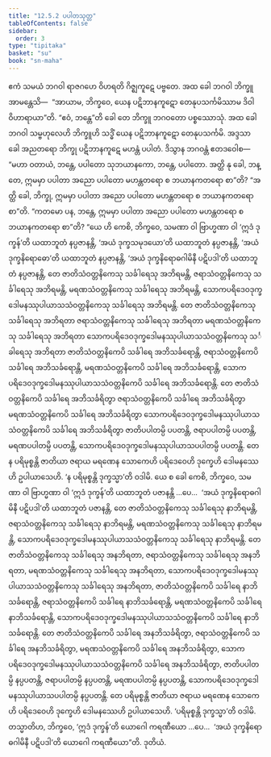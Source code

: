 ```yaml
---
title: "12.5.2 ပပါတသုတ္တ"
tableOfContents: false
sidebar:
  order: 3
type: "tipitaka"
basket: "su"
book: "sn-maha"
---
```



<DynamicBreadcrumb />

<Division number="1112" book="sn-maha">

<Paragraph number="2362" book="sn-maha">
ဧကံ သမယံ ဘဂဝါ ရာဇဂဟေ ဝိဟရတိ ဂိဇ္ဈကူဋေ ပဗ္ဗတေ. အထ ခေါ ဘဂဝါ ဘိက္ခူ အာမန္တေသိ—  “အာယာမ, ဘိက္ခဝေ, ယေန ပဋိဘာနကူဋော တေနုပသင်္ကမိဿာမ ဒိဝါဝိဟာရာယာ”တိ. “ဧဝံ, ဘန္တေ”တိ ခေါ တေ ဘိက္ခူ ဘဂဝတော ပစ္စဿောသုံ. အထ ခေါ ဘဂဝါ သမ္ဗဟုလေဟိ ဘိက္ခူဟိ သဒ္ဓိံ ယေန ပဋိဘာနကူဋော တေနုပသင်္ကမိ. အဒ္ဒသာ ခေါ အညတရော ဘိက္ခု ပဋိဘာနကူဋေ မဟန္တံ ပပါတံ. ဒိသွာန ဘဂဝန္တံ ဧတဒဝေါစ—  “မဟာ ဝတာယံ, ဘန္တေ, ပပါတော သုဘယာနကော, ဘန္တေ, ပပါတော. အတ္ထိ နု ခေါ, ဘန္တေ, ဣမမှာ ပပါတာ အညော ပပါတော မဟန္တတရော စ ဘယာနကတရော စာ”တိ? “အတ္ထိ ခေါ, ဘိက္ခု, ဣမမှာ ပပါတာ အညော ပပါတော မဟန္တတရော စ ဘယာနကတရော စာ”တိ.
</Paragraph>

<Paragraph number="2363" book="sn-maha">
“ကတမော ပန, ဘန္တေ, ဣမမှာ ပပါတာ အညော ပပါတော မဟန္တတရော စ ဘယာနကတရော စာ”တိ? “ယေ ဟိ ကေစိ, ဘိက္ခဝေ, သမဏာ ဝါ ဗြာဟ္မဏာ ဝါ ‘ဣဒံ ဒုက္ခန်’တိ ယထာဘူတံ နပ္ပဇာနန္တိ, ‘အယံ ဒုက္ခသမုဒယော’တိ ယထာဘူတံ နပ္ပဇာနန္တိ, ‘အယံ ဒုက္ခနိရောဓော’တိ ယထာဘူတံ နပ္ပဇာနန္တိ, ‘အယံ ဒုက္ခနိရောဓဂါမိနီ ပဋိပဒါ’တိ ယထာဘူတံ နပ္ပဇာနန္တိ, တေ ဇာတိသံဝတ္တနိကေသု သင်္ခါရေသု အဘိရမန္တိ, ဇရာသံဝတ္တနိကေသု သင်္ခါရေသု အဘိရမန္တိ, မရဏသံဝတ္တနိကေသု သင်္ခါရေသု အဘိရမန္တိ, သောကပရိဒေဝဒုက္ခဒေါမနဿုပါယာသသံဝတ္တနိကေသု သင်္ခါရေသု အဘိရမန္တိ. တေ ဇာတိသံဝတ္တနိကေသု သင်္ခါရေသု အဘိရတာ ဇရာသံဝတ္တနိကေသု သင်္ခါရေသု အဘိရတာ မရဏသံဝတ္တနိကေသု သင်္ခါရေသု အဘိရတာ သောကပရိဒေဝဒုက္ခဒေါမနဿုပါယာသသံဝတ္တနိကေသု သင်္ခါရေသု အဘိရတာ ဇာတိသံဝတ္တနိကေပိ သင်္ခါရေ အဘိသင်္ခရောန္တိ, ဇရာသံဝတ္တနိကေပိ သင်္ခါရေ အဘိသင်္ခရောန္တိ, မရဏသံဝတ္တနိကေပိ သင်္ခါရေ အဘိသင်္ခရောန္တိ, သောကပရိဒေဝဒုက္ခဒေါမနဿုပါယာသသံဝတ္တနိကေပိ သင်္ခါရေ အဘိသင်္ခရောန္တိ. တေ ဇာတိသံဝတ္တနိကေပိ သင်္ခါရေ အဘိသင်္ခရိတွာ ဇရာသံဝတ္တနိကေပိ သင်္ခါရေ အဘိသင်္ခရိတွာ မရဏသံဝတ္တနိကေပိ သင်္ခါရေ အဘိသင်္ခရိတွာ သောကပရိဒေဝဒုက္ခဒေါမနဿုပါယာသသံဝတ္တနိကေပိ သင်္ခါရေ အဘိသင်္ခရိတွာ ဇာတိပပါတမ္ပိ ပပတန္တိ, ဇရာပပါတမ္ပိ ပပတန္တိ, မရဏပပါတမ္ပိ ပပတန္တိ, သောကပရိဒေဝဒုက္ခဒေါမနဿုပါယာသပပါတမ္ပိ ပပတန္တိ. တေ န ပရိမုစ္စန္တိ ဇာတိယာ ဇရာယ မရဏေန သောကေဟိ ပရိဒေဝေဟိ ဒုက္ခေဟိ ဒေါမနဿေဟိ ဥပါယာသေဟိ. ‘န ပရိမုစ္စန္တိ ဒုက္ခသ္မာ’တိ ဝဒါမိ.
</Paragraph>

<Paragraph number="2364" book="sn-maha">
ယေ စ ခေါ ကေစိ, ဘိက္ခဝေ, သမဏာ ဝါ ဗြာဟ္မဏာ ဝါ ‘ဣဒံ ဒုက္ခန်’တိ ယထာဘူတံ ပဇာနန္တိ …ပေ…  ‘အယံ ဒုက္ခနိရောဓဂါမိနီ ပဋိပဒါ’တိ ယထာဘူတံ ပဇာနန္တိ, တေ ဇာတိသံဝတ္တနိကေသု သင်္ခါရေသု နာဘိရမန္တိ, ဇရာသံဝတ္တနိကေသု သင်္ခါရေသု နာဘိရမန္တိ, မရဏသံဝတ္တနိကေသု သင်္ခါရေသု နာဘိရမန္တိ, သောကပရိဒေဝဒုက္ခဒေါမနဿုပါယာသသံဝတ္တနိကေသု သင်္ခါရေသု နာဘိရမန္တိ. တေ ဇာတိသံဝတ္တနိကေသု သင်္ခါရေသု အနဘိရတာ, ဇရာသံဝတ္တနိကေသု သင်္ခါရေသု အနဘိရတာ, မရဏသံဝတ္တနိကေသု သင်္ခါရေသု အနဘိရတာ, သောကပရိဒေဝဒုက္ခဒေါမနဿုပါယာသသံဝတ္တနိကေသု သင်္ခါရေသု အနဘိရတာ, ဇာတိသံဝတ္တနိကေပိ သင်္ခါရေ နာဘိသင်္ခရောန္တိ, ဇရာသံဝတ္တနိကေပိ သင်္ခါရေ နာဘိသင်္ခရောန္တိ, မရဏသံဝတ္တနိကေပိ သင်္ခါရေ နာဘိသင်္ခရောန္တိ, သောကပရိဒေဝဒုက္ခဒေါမနဿုပါယာသသံဝတ္တနိကေပိ သင်္ခါရေ နာဘိသင်္ခရောန္တိ. တေ ဇာတိသံဝတ္တနိကေပိ သင်္ခါရေ အနဘိသင်္ခရိတွာ, ဇရာသံဝတ္တနိကေပိ သင်္ခါရေ အနဘိသင်္ခရိတွာ, မရဏသံဝတ္တနိကေပိ သင်္ခါရေ အနဘိသင်္ခရိတွာ, သောကပရိဒေဝဒုက္ခဒေါမနဿုပါယာသသံဝတ္တနိကေပိ သင်္ခါရေ အနဘိသင်္ခရိတွာ, ဇာတိပပါတမ္ပိ နပ္ပပတန္တိ, ဇရာပပါတမ္ပိ နပ္ပပတန္တိ, မရဏပပါတမ္ပိ နပ္ပပတန္တိ, သောကပရိဒေဝဒုက္ခဒေါမနဿုပါယာသပပါတမ္ပိ နပ္ပပတန္တိ. တေ ပရိမုစ္စန္တိ ဇာတိယာ ဇရာယ မရဏေန သောကေဟိ ပရိဒေဝေဟိ ဒုက္ခေဟိ ဒေါမနဿေဟိ ဥပါယာသေဟိ. ‘ပရိမုစ္စန္တိ ဒုက္ခသ္မာ’တိ ဝဒါမိ.
</Paragraph>

<Paragraph number="2365" book="sn-maha">
တသ္မာတိဟ, ဘိက္ခဝေ, ‘ဣဒံ ဒုက္ခန်’တိ ယောဂေါ ကရဏီယော …ပေ…  ‘အယံ ဒုက္ခနိရောဓဂါမိနီ ပဋိပဒါ’တိ ယောဂေါ ကရဏီယော”တိ.

</Paragraph>
</Division>

<Paragraph number="2366" type="center" book="sn-maha">
ဒုတိယံ.
</Paragraph>
